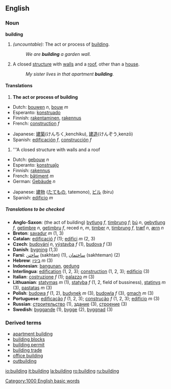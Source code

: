 ==English==

=== Noun ===
'''building'''

#<!--DefA--> ''(uncountable):'' The act or process of [[build]]ing.
#: ''We are '''building''' a garden wall.''
#<!--DefB--> A closed [[structure]] with [[wall]]s and a [[roof]], other than a [[house]].
#: ''My sister lives in that apartment '''building'''.''

==== Translations ====
#<!--DefA--> '''The act or process of building'''
{{top}}
*Dutch: [[bouwen]] ''n'', [[bouw]] ''m''
*Esperanto: [[konstruado]]
*Finnish: [[rakentaminen]], [[rakennus]]
*French: [[construction#French|construction]] ''f''
{{mid}}
*Japanese: [[建築]](けんちく,kenchiku), [[建造]](けんぞう,kenzō)
*Spanish: [[edificación]] ''f'', [[construcción]] ''f''
{{bottom}}

#<!--DefB--> '''A closed structure with walls and a roof
{{top}}
*Dutch: [[gebouw]] ''n''
*Esperanto: [[konstruaĵo]]
*Finnish: [[rakennus]]
*French: [[bâtiment]] ''m''
*German: [[Gebäude]] ''n''
{{mid}}
*Japanese: [[建物]] ([[たてもの]], tatemono), [[ビル]] (biru)
*Spanish: [[edificio]] ''m''
{{bottom}}

===== Translations to be checked =====
{{checktrans}}

*'''Anglo-Saxon''': (the act of building) [[bytlung]] ''f'', [[timbrung]] ''f''; [[bú]] ''n'', [[gebytlung]] ''f'', [[getimbre]] ''n'', [[getimbru]] ''f'', reced ''n'', ''m'', [[timber]] ''n'', [[timbrung]] ''f'', [[træf]] ''n'', [[ærn]] ''n''
*'''Breton''': [[savadur]] ''m'' (1, 3)
*'''Catalan''': [[edificació]] ''f'' (1); [[edifici]] ''m'' (2, 3)
*'''Czech''': [[budování]] ''n'', [[výstavba]] ''f'' (1), [[budova]] ''f'' (3)
*'''Danish''': [[bygning]] (1,3)
*'''Farsi''': [[ساختن]] (sakhtan) (1), [[ساختمان]] (sakhteman) (2)
*'''Hebrew''': [[:he:בינין|בינין]] ''m'' (3)
*'''Indonesian''': [[bangun|bangunan]], [[gedung]]
*'''Interlingua''': [[edification]] (1, 2, 3); [[construction]] (1, 2, 3); [[edificio]] (3)
*'''Italian''': [[costruzione]] ''f'' (1); [[palazzo]] ''m'' (3)
*'''Lithuanian''': [[statymas]] ''m'' (1), [[statyba]] ''f'' (1, 2, field of bussiness), [[statinys]] ''m'' (3), [[pastatas]] ''m'' (3)
*'''Polish''': [[budowa]] ''f'' (1, 2), [[budynek]] ''m'' (3), [[budowla]] ''f'' (3), [[gmach]] ''m'' (3)
*'''Portuguese''': [[edificação]] ''f'' (1, 2, 3); [[construção]] ''f'' (1, 2, 3); [[edifício]] ''m'' (3)
*'''Russian''': [[:ru:строительство|строительство]] (1), [[:ru:здание|здание]] (3), [[:ru:строение|строение]] (3)
*'''Swedish''': [[byggande]] (1), [[bygge]] (2), [[byggnad]] (3)

===Derived terms===
*[[apartment building]]
*[[building blocks]]
*[[building permit]]
*[[building trade]]
*[[office building]]
*[[outbuilding]]

[[Category:1000 English basic words]]

[[io:building]]
[[it:building]]
[[la:building]]
[[ro:building]]
[[ru:building]]